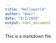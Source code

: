 ```yaml
---
title: "Helloworld"
author: "Amir"
date: "9/2/2020"
output: html_document
---
```

This is a markdown file